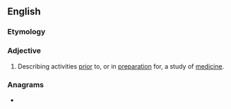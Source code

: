 ==English==

===Etymology===
{{prefix|en|pre|medical}}

===Adjective===
{{en-adj|-}}

# Describing activities [[prior]] to, or in [[preparation]] for, a study of [[medicine]].

===Anagrams===
* {{anagrams|en|pre-decimal|predecimal}}